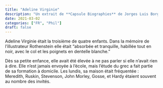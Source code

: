 ```yaml
---
title: "Adeline Virginie"
description: "Un extrait de **Capsule Biographies** de Jorges Luis Borges."
date: 2021-03-02
categories: ["FR", "Phil"]
draft: false
---
```


Adeline Virginie était la troisième de quatre enfants. Dans la mémoire
de l'illustrateur Rothenstein elle était "absorbée et tranquille,
habillée tout en noir, avec le col et les poignets en dentelle blanche."

Dès sa petite enfance, elle avait été élevée à ne pas parler si elle
n'avait rien à dire. Elle n'est jamais envoyée à l'école, mais l'étude
du grec a fait partie de sa formation à domicile. Les lundis, sa maison
était fréquentée : Meredith, Ruskin, Stevenson, John Morley, Gosse, et
Hardy étaient souvent au nombre des invités.
